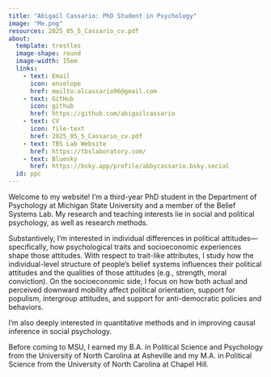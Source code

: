 ```yaml
---
title: "Abigail Cassario: PhD Student in Psychology"
image: "Me.png"
resources: 2025_05_5_Cassario_cv.pdf
about:  
  template: trestles
  image-shape: round
  image-width: 15em
  links: 
    - text: Email
      icon: envelope
      href: mailto:alcassario96@gmail.com
    - text: GitHub
      icon: github
      href: https://github.com/abigailcassario
    - text: CV
      icon: file-text
      href: 2025_05_5_Cassario_cv.pdf
    - text: TBS Lab Website
      href: https://tbslaboratory.com/
    - text: Bluesky 
      href: https://bsky.app/profile/abbycassario.bsky.social
  id: ppc 
---
```

:::{#ppc}
Welcome to my website! I’m a third-year PhD student in the Department of Psychology at Michigan State University and a member of the Belief Systems Lab. My research and teaching interests lie in social and political psychology, as well as research methods.

Substantively, I’m interested in individual differences in political attitudes—specifically, how psychological traits and socioeconomic experiences shape those attitudes. With respect to trait-like attributes, I study how the individual-level structure of people’s belief systems influences their political attitudes and the qualities of those attitudes (e.g., strength, moral conviction). On the socioeconomic side, I focus on how both actual and perceived downward mobility affect political orientation, support for populism, intergroup attitudes, and support for anti-democratic policies and behaviors.

I’m also deeply interested in quantitative methods and in improving causal inference in social psychology.

Before coming to MSU, I earned my B.A. in Political Science and Psychology from the University of North Carolina at Asheville and my M.A. in Political Science from the University of North Carolina at Chapel Hill. 
:::
